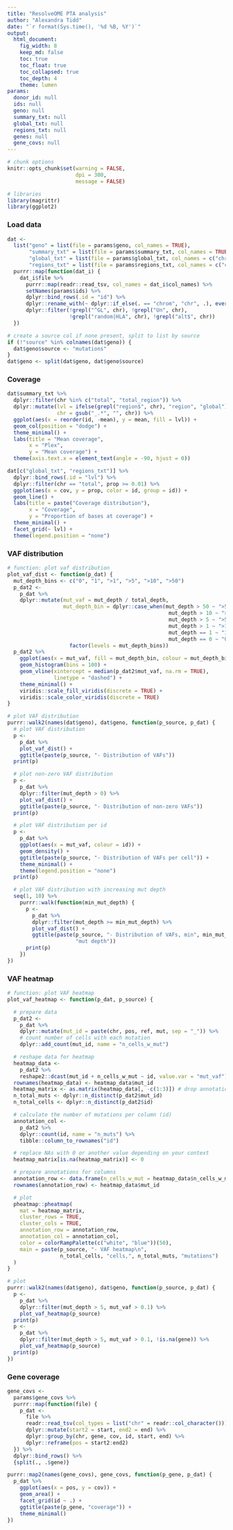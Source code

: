 ```yaml
---
title: "ResolveOME PTA analysis"
author: "Alexandra Tidd"
date: "`r format(Sys.time(), '%d %B, %Y')`"
output:
  html_document:
    fig_width: 8
    keep_md: false
    toc: true
    toc_float: true
    toc_collapsed: true
    toc_depth: 4
    theme: lumen
params:
  donor_id: null
  ids: null
  geno: null
  summary_txt: null
  global_txt: null
  regions_txt: null
  genes: null
  gene_covs: null
---
```


```r
# chunk options
knitr::opts_chunk$set(warning = FALSE,
                      dpi = 300,
                      message = FALSE)

# libraries
library(magrittr)
library(ggplot2)
```

### Load data

```r
dat <-
  list("geno" = list(file = params$geno, col_names = TRUE),
       "summary_txt" = list(file = params$summary_txt, col_names = TRUE), 
       "global_txt" = list(file = params$global_txt, col_names = c("chr", "cov", "prop")),
       "regions_txt" = list(file = params$regions_txt, col_names = c("chr", "cov", "prop"))) %>%
  purrr::map(function(dat_i) {
    dat_i$file %>%
      purrr::map(readr::read_tsv, col_names = dat_i$col_names) %>%
      setNames(params$ids) %>%
      dplyr::bind_rows(.id = "id") %>%
      dplyr::rename_with(~ dplyr::if_else(. == "chrom", "chr", .), everything()) %>%
      dplyr::filter(!grepl("^GL", chr), !grepl("Un", chr),
                    !grepl("random|HLA", chr), !grepl("alt$", chr))
  })

# create a source col if none present, split to list by source
if (!"source" %in% colnames(dat$geno)) {
  dat$geno$source <- "mutations"
}
dat$geno <- split(dat$geno, dat$geno$source)
```

### Coverage

```r
dat$summary_txt %>%
  dplyr::filter(chr %in% c("total", "total_region")) %>%
  dplyr::mutate(lvl = ifelse(grepl("region$", chr), "region", "global"),
                chr = gsub("_.*", "", chr)) %>%
  ggplot(aes(x = reorder(id, -mean), y = mean, fill = lvl)) +
  geom_col(position = "dodge") +
  theme_minimal() +
  labs(title = "Mean coverage",
       x = "Plex",
       y = "Mean coverage") +
  theme(axis.text.x = element_text(angle = -90, hjust = 0))
```

```r
dat[c("global_txt", "regions_txt")] %>%
  dplyr::bind_rows(.id = "lvl") %>%
  dplyr::filter(chr == "total", prop >= 0.01) %>%
  ggplot(aes(x = cov, y = prop, color = id, group = id)) +
  geom_line() +
  labs(title = paste("Coverage distribution"),
       x = "Coverage",
       y = "Proportion of bases at coverage") +
  theme_minimal() +
  facet_grid(~ lvl) +
  theme(legend.position = "none")
```

### VAF distribution

```r
# function: plot vaf distribution
plot_vaf_dist <- function(p_dat) {
  mut_depth_bins <- c("0", "1", ">1", ">5", ">10", ">50")
  p_dat2 <-
    p_dat %>%
    dplyr::mutate(mut_vaf = mut_depth / total_depth,
                  mut_depth_bin = dplyr::case_when(mut_depth > 50 ~ ">50",
                                                    mut_depth > 10 ~ ">10",
                                                    mut_depth > 5 ~ ">5",
                                                    mut_depth > 1 ~ ">1",
                                                    mut_depth == 1 ~ "1",
                                                    mut_depth == 0 ~ "0") %>%
                    factor(levels = mut_depth_bins))
  p_dat2 %>%
    ggplot(aes(x = mut_vaf, fill = mut_depth_bin, colour = mut_depth_bin)) +
    geom_histogram(bins = 100) +
    geom_vline(xintercept = median(p_dat2$mut_vaf, na.rm = TRUE),
               linetype = "dashed") +
    theme_minimal() +
    viridis::scale_fill_viridis(discrete = TRUE) +
    viridis::scale_color_viridis(discrete = TRUE)
}

# plot VAF distribution
purrr::walk2(names(dat$geno), dat$geno, function(p_source, p_dat) {
  # plot VAF distribution
  p <-
    p_dat %>%
    plot_vaf_dist() +
    ggtitle(paste(p_source, "- Distribution of VAFs"))
  print(p)

  # plot non-zero VAF distribution
  p <-
    p_dat %>%
    dplyr::filter(mut_depth > 0) %>%
    plot_vaf_dist() +
    ggtitle(paste(p_source, "- Distribution of non-zero VAFs"))
  print(p)

  # plot VAF distribution per id
  p <-
    p_dat %>%
    ggplot(aes(x = mut_vaf, colour = id)) +
    geom_density() +
    ggtitle(paste(p_source, "- Distribution of VAFs per cell")) +
    theme_minimal() +
    theme(legend.position = "none")
  print(p)

  # plot VAF distribution with increasing mut depth
  seq(1, 10) %>%
    purrr::walk(function(min_mut_depth) {
      p <-
        p_dat %>%
        dplyr::filter(mut_depth >= min_mut_depth) %>%
        plot_vaf_dist() +
        ggtitle(paste(p_source, "- Distribution of VAFs, min", min_mut_depth,
                      "mut depth"))
      print(p)
    })
})
```

### VAF heatmap

```r
# function: plot VAF heatmap
plot_vaf_heatmap <- function(p_dat, p_source) {

  # prepare data
  p_dat2 <-
    p_dat %>%
    dplyr::mutate(mut_id = paste(chr, pos, ref, mut, sep = "_")) %>%
    # count number of cells with each mutation
    dplyr::add_count(mut_id, name = "n_cells_w_mut")

  # reshape data for heatmap
  heatmap_data <-
    p_dat2 %>%
    reshape2::dcast(mut_id + n_cells_w_mut ~ id, value.var = "mut_vaf")
  rownames(heatmap_data) <- heatmap_data$mut_id
  heatmap_matrix <- as.matrix(heatmap_data[, -c(1:3)]) # drop annotations
  n_total_muts <- dplyr::n_distinct(p_dat2$mut_id)
  n_total_cells <- dplyr::n_distinct(p_dat2$id)

  # calculate the number of mutations per column (id)
  annotation_col <-
    p_dat2 %>%
    dplyr::count(id, name = "n_muts") %>%
    tibble::column_to_rownames("id")

  # replace NAs with 0 or another value depending on your context
  heatmap_matrix[is.na(heatmap_matrix)] <- 0

  # prepare annotations for columns
  annotation_row <- data.frame(n_cells_w_mut = heatmap_data$n_cells_w_mut)
  rownames(annotation_row) <- heatmap_data$mut_id

  # plot
  pheatmap::pheatmap(
    mat = heatmap_matrix,
    cluster_rows = TRUE,
    cluster_cols = TRUE,
    annotation_row = annotation_row,
    annotation_col = annotation_col,
    color = colorRampPalette(c("white", "blue"))(50),
    main = paste(p_source, "- VAF heatmap\n",
                 n_total_cells, "cells,", n_total_muts, "mutations")
  )
}

# plot
purrr::walk2(names(dat$geno), dat$geno, function(p_source, p_dat) {
  p <-
    p_dat %>%
    dplyr::filter(mut_depth > 5, mut_vaf > 0.1) %>%
    plot_vaf_heatmap(p_source)
  print(p)
  p <-
    p_dat %>%
    dplyr::filter(mut_depth > 5, mut_vaf > 0.1, !is.na(gene)) %>%
    plot_vaf_heatmap(p_source)
  print(p)
})
```

### Gene coverage

```r
gene_covs <-
  params$gene_covs %>%
  purrr::map(function(file) {
    p_dat <-
      file %>%
      readr::read_tsv(col_types = list("chr" = readr::col_character())) %>%
      dplyr::mutate(start2 = start, end2 = end) %>%
      dplyr::group_by(chr, gene, cov, id, start, end) %>%
      dplyr::reframe(pos = start2:end2)
  }) %>%
  dplyr::bind_rows() %>%
  {split(., .$gene)}

purrr::map2(names(gene_covs), gene_covs, function(p_gene, p_dat) {
  p_dat %>%
    ggplot(aes(x = pos, y = cov)) +
    geom_area() +
    facet_grid(id ~ .) +
    ggtitle(paste(p_gene, "coverage")) +
    theme_minimal()
})
```